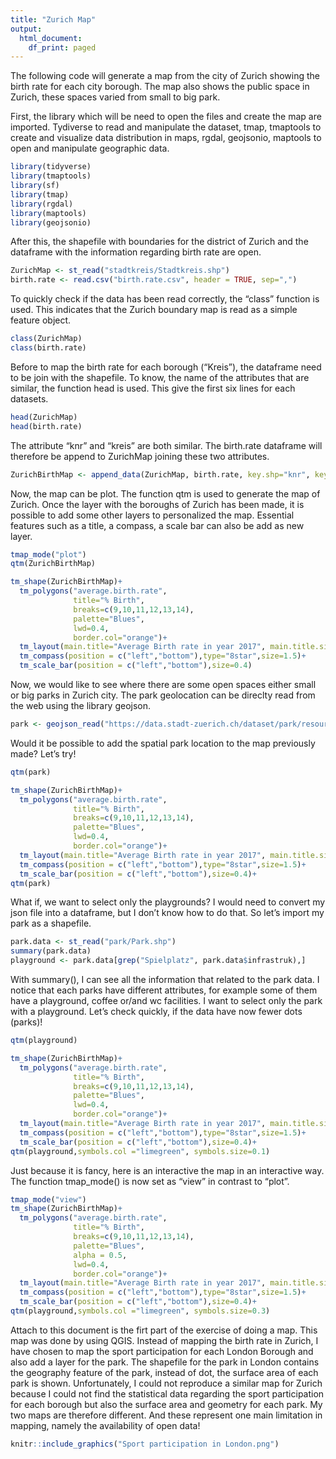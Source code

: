 ```yaml
---
title: "Zurich Map"
output:
  html_document:
    df_print: paged
---
```


The following code will generate a map from the city of Zurich showing the birth rate for each city borough. The map also shows the public space in Zurich, these spaces varied from small to big park. 

First, the library which will be need to open the files and create the map are imported. Tydiverse to read and manipulate the dataset, tmap, tmaptools to create and visualize data distribution in maps, rgdal, geojsonio, maptools to open and manipulate geographic data. 

```r
library(tidyverse)
library(tmaptools)
library(sf)
library(tmap)
library(rgdal)
library(maptools)
library(geojsonio)
```

After this, the shapefile with boundaries for the district of Zurich and the dataframe with the information regarding birth rate are open. 
```r
ZurichMap <- st_read("stadtkreis/Stadtkreis.shp")
birth.rate <- read.csv("birth.rate.csv", header = TRUE, sep=",")
```

To quickly check if the data has been read correctly, the "class" function is used. This indicates that the Zurich boundary map is read as a simple feature object. 

```r
class(ZurichMap)
class(birth.rate)
```

Before to map the birth rate for each borough ("Kreis"), the dataframe need to be join with the shapefile. To know, the name of the attributes that are similar, the function head is used. This give the first six lines for each datasets. 

```r
head(ZurichMap)
head(birth.rate)
```

The attribute "knr" and "kreis" are both similar. The birth.rate dataframe will therefore be append to ZurichMap joining these two attributes. 

```r
ZurichBirthMap <- append_data(ZurichMap, birth.rate, key.shp="knr", key.data="kreis")
```
Now, the map can be plot. The function qtm is used to generate the map of Zurich. Once the layer with the boroughs of Zurich has been made, it is possible to add some other layers to personalized the map. Essential features such as a title, a compass, a scale bar can also be add as new layer.  

```r
tmap_mode("plot")
qtm(ZurichBirthMap)
```
```r
tm_shape(ZurichBirthMap)+
  tm_polygons("average.birth.rate",
              title="% Birth",
              breaks=c(9,10,11,12,13,14),
              palette="Blues",
              lwd=0.4,
              border.col="orange")+
  tm_layout(main.title="Average Birth rate in year 2017", main.title.size=1, main.title.position = c("center","top"), frame=FALSE, legend.frame = TRUE,legend.frame.lwd = 0.5, legend.outside=TRUE, legend.title.size = 0.8, legend.position = c("right","bottom"))+
  tm_compass(position = c("left","bottom"),type="8star",size=1.5)+
  tm_scale_bar(position = c("left","bottom"),size=0.4)
```
Now, we would like to see where there are some open spaces either small or big parks in Zurich city. 
The park geolocation can be direclty read from the web using the library geojson.

```r
park <- geojson_read("https://data.stadt-zuerich.ch/dataset/park/resource/570b4622-eb7a-4ad3-8b4f-028d30b6cb8c/download/park.json", what="sp")
```
Would it be possible to add the spatial park location to the map previously made? Let's try!
```r
qtm(park)
```
```r
tm_shape(ZurichBirthMap)+
  tm_polygons("average.birth.rate",
              title="% Birth",
              breaks=c(9,10,11,12,13,14),
              palette="Blues",
              lwd=0.4,
              border.col="orange")+
  tm_layout(main.title="Average Birth rate in year 2017", main.title.size=1, main.title.position = c("center","top"), frame=FALSE, legend.frame = TRUE,legend.frame.lwd = 0.5, legend.outside=TRUE, legend.title.size = 0.8, legend.position = c("right","bottom"))+
  tm_compass(position = c("left","bottom"),type="8star",size=1.5)+
  tm_scale_bar(position = c("left","bottom"),size=0.4)+
qtm(park)
```
What if, we want to select only the playgrounds? I would need to convert my json file into a dataframe, but I don't know how to do that. So let's import my park as a shapefile. 
```r
park.data <- st_read("park/Park.shp")
summary(park.data)
playground <- park.data[grep("Spielplatz", park.data$infrastruk),]
```
With summary(), I can see all the information that related to the park data. I notice that each parks have different attributes, for example some of them have a playground, coffee or/and wc facilities. I want to select only the park with a playground. 
Let's check quickly, if the data have now fewer dots (parks)!
```r
qtm(playground)
```

```r
tm_shape(ZurichBirthMap)+
  tm_polygons("average.birth.rate",
              title="% Birth",
              breaks=c(9,10,11,12,13,14),
              palette="Blues",
              lwd=0.4,
              border.col="orange")+
  tm_layout(main.title="Average Birth rate in year 2017", main.title.size=1, main.title.position = c("center","top"), frame=FALSE, legend.frame = TRUE,legend.frame.lwd = 0.5, legend.outside=TRUE, legend.title.size = 0.8, legend.position = c("right","bottom"))+
  tm_compass(position = c("left","bottom"),type="8star",size=1.5)+
  tm_scale_bar(position = c("left","bottom"),size=0.4)+
qtm(playground,symbols.col ="limegreen", symbols.size=0.1)
```

Just because it is fancy, here is an interactive the map in an interactive way. The function tmap_mode() is now set as "view" in contrast to "plot". 

```r
tmap_mode("view")
tm_shape(ZurichBirthMap)+
  tm_polygons("average.birth.rate",
              title="% Birth",
              breaks=c(9,10,11,12,13,14),
              palette="Blues",
              alpha = 0.5,
              lwd=0.4,
              border.col="orange")+
  tm_layout(main.title="Average Birth rate in year 2017", main.title.size=1, main.title.position = c("center","top"), frame=FALSE, legend.frame = TRUE,legend.frame.lwd = 0.5, legend.outside=TRUE, legend.title.size = 0.8, legend.position = c("right","bottom"))+
  tm_compass(position = c("left","bottom"),type="8star",size=1.5)+
  tm_scale_bar(position = c("left","bottom"),size=0.4)+
qtm(playground,symbols.col ="limegreen", symbols.size=0.3)
```

Attach to this document is the firt part of the exercise of doing a map. This map was done by using QGIS. Instead of mapping the birth rate in Zurich, I have chosen to map the sport participation for each London Borough and also add a layer for the park. The shapefile for the park in London contains the geography feature of the park, instead of dot, the surface area of each park is shown. 
Unfortunately, I could not reproduce a similar map for Zurich because I could not find the statistical data regarding the sport participation for each borough but also the surface area and geometry for each park. My two maps are therefore different. And these represent one main limitation in mapping, namely the availability of open data!  

```r
knitr::include_graphics("Sport participation in London.png")
```